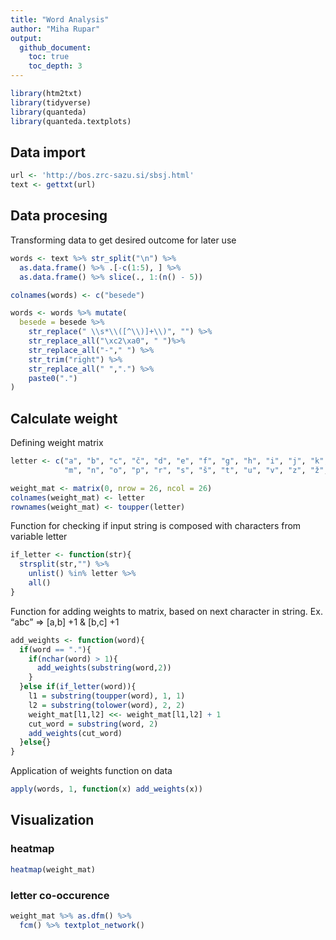```yaml
---
title: "Word Analysis"
author: "Miha Rupar"
output: 
  github_document:
    toc: true
    toc_depth: 3
---
```

```r
library(htm2txt)
library(tidyverse)
library(quanteda)
library(quanteda.textplots)
```


## Data import
```r
url <- 'http://bos.zrc-sazu.si/sbsj.html'
text <- gettxt(url)
```


## Data procesing
Transforming data to get desired outcome for later use
```r
words <- text %>% str_split("\n") %>% 
  as.data.frame() %>% .[-c(1:5), ] %>%
  as.data.frame() %>% slice(., 1:(n() - 5)) 

colnames(words) <- c("besede")

words <- words %>% mutate(
  besede = besede %>%
    str_replace(" \\s*\\([^\\)]+\\)", "") %>%
    str_replace_all("\xc2\xa0", " ")%>%
    str_replace_all("-"," ") %>%
    str_trim("right") %>%
    str_replace_all(" ",".") %>%
    paste0(".")
)
```

## Calculate weight
Defining weight matrix
```r
letter <- c("a", "b", "c", "č", "d", "e", "f", "g", "h", "i", "j", "k", "l", 
            "m", "n", "o", "p", "r", "s", "š", "t", "u", "v", "z", "ž",".")

weight_mat <- matrix(0, nrow = 26, ncol = 26)
colnames(weight_mat) <- letter
rownames(weight_mat) <- toupper(letter)
```

Function for checking if input string is composed with characters from variable letter
```r
if_letter <- function(str){
  strsplit(str,"") %>%
    unlist() %in% letter %>%
    all()
}
```

Function for adding weights to matrix, based on next character in string.
Ex. "abc" => [a,b] +1 & [b,c] +1
```r
add_weights <- function(word){
  if(word == "."){
    if(nchar(word) > 1){
      add_weights(substring(word,2))
    }
  }else if(if_letter(word)){
    l1 = substring(toupper(word), 1, 1)
    l2 = substring(tolower(word), 2, 2)
    weight_mat[l1,l2] <<- weight_mat[l1,l2] + 1
    cut_word = substring(word, 2)
    add_weights(cut_word)
  }else{}
}
```

Application of weights function on data
```r
apply(words, 1, function(x) add_weights(x))
```

## Visualization
### heatmap
```r
heatmap(weight_mat)
```

### letter co-occurence
```r
weight_mat %>% as.dfm() %>%
  fcm() %>% textplot_network()
```

